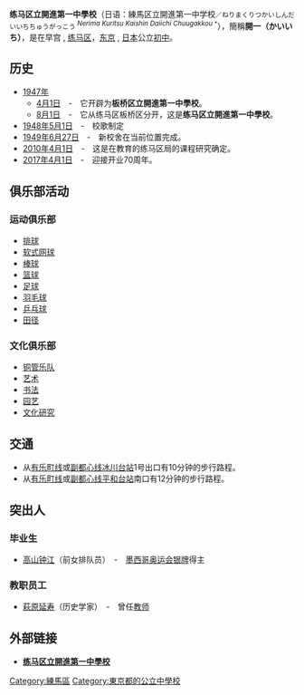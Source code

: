 {{multiple issues|
{{copyedit|time=2017-04-05T10:16:07+00:00}}
{{expert|time=2017-04-05T10:16:07+00:00}}
{{unreferenced|time=2017-04-05T10:16:07+00:00}}
}}
'''练马区立開進第一中學校'''（日语：練馬区立開進第一中学校<small>／ねりまくりつかいしんだいいちちゅうがっこう</small><sup> <em>Nerima Kuritsu Kaishin Daiichi Chuugakkou</em> <small>*</small></sup>），簡稱'''開一（かいいち）'''，是在早宫 , [[練馬區|练马区]]，[[东京|东京]] , [[日本|日本]]公立[[初级中学|初中]]。

== 历史 ==
* [[1947年|1947年]]
** [[4月1日|4月1日]]　-　它开辟为'''板桥区立開進第一中學校'''。
** [[8月1日|8月1日]]　-　它从练马区板桥区分开，这是'''练马区立開進第一中學校'''。
* [[1948年|1948年]][[5月1日|5月1日]]　-　校歌制定
* [[1949年|1949年]][[6月27日|6月27日]]　-　新校舍在当前位置完成。
* [[2010年|2010年]][[4月1日|4月1日]]　-　这是在教育的练马区局的课程研究确定。
* [[2017年|2017年]][[4月1日|4月1日]]　-　迎接开业70周年。

== 俱乐部活动 ==

=== 运动俱乐部 ===
* [[排球|排球]]
* [[软式网球|软式网球]]
* [[棒球|棒球]]
* [[篮球|篮球]]
* [[足球|足球]]
* [[羽毛球|羽毛球]]
* [[乒乓球|乒乓球]]
* [[田径|田径]]

=== 文化俱乐部 ===
* [[铜管乐队|铜管乐队]]
* [[艺术|艺术]]
* [[书法|书法]]
* [[园艺|园艺]]
* [[文化研究|文化研究]]

== 交通 ==
* 从[[有樂町線|有乐町线]]或[[副都心線|副都心线]][[冰川台站|冰川台站]]1号出口有10分钟的步行路程。
* 从[[有樂町線|有乐町线]]或[[副都心線|副都心线]][[平和台站_(東京都)|平和台站]]南口有12分钟的步行路程。

== 突出人 ==

=== 毕业生 ===
* [[高山铃江|高山钟江]]（前女排队员）　-　[[1968年夏季奥林匹克运动会|墨西哥奥运会]][[银牌|银牌]]得主

=== 教职员工 ===
* [[萩原延寿|萩原延寿]]（历史学家）　-　曾任[[教师|教师]]

== 外部链接 ==
* '''[http://www.kaishin1-j.nerima-tky.ed.jp/ 练马区立開進第一中學校]'''

[[Category:練馬區|Category:練馬區]]
[[Category:東京都的公立中學校|Category:東京都的公立中學校]]